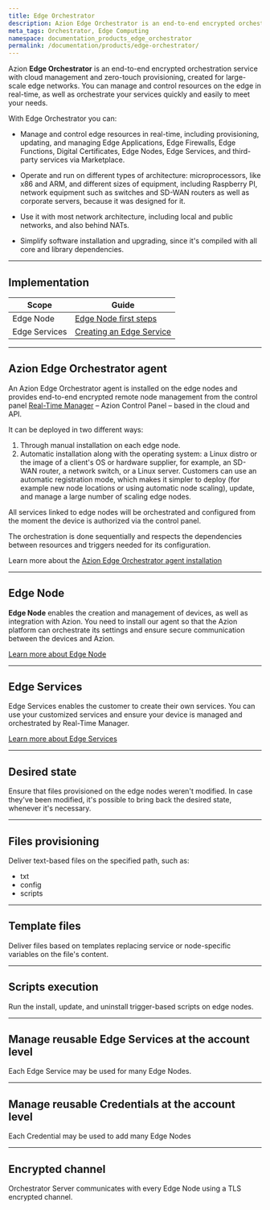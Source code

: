 ```yaml
---
title: Edge Orchestrator
description: Azion Edge Orchestrator is an end-to-end encrypted orchestration service with cloud management and zero-touch provisioning, created for large-scale Edge networks. Manage and control resources on the edge in real time and orchestrate your services quickly and easily to meet your needs.
meta_tags: Orchestrator, Edge Computing
namespace: documentation_products_edge_orchestrator
permalink: /documentation/products/edge-orchestrator/
---
```


Azion **Edge Orchestrator** is an end-to-end encrypted orchestration service with cloud management and zero-touch provisioning, created for large-scale edge networks. You can manage and control resources on the edge in real-time, as well as orchestrate your services quickly and easily to meet your needs.

With Edge Orchestrator you can:

- Manage and control edge resources in real-time, including provisioning, updating, and managing Edge Applications, Edge Firewalls, Edge Functions, Digital Certificates, Edge Nodes, Edge Services, and third-party services via Marketplace.

- Operate and run on different types of architecture: microprocessors, like x86 and ARM, and different sizes of equipment, including Raspberry PI, network equipment such as switches and SD-WAN routers as well as corporate servers, because it was designed for it.

- Use it with most network architecture, including local and public networks, and also behind NATs.

- Simplify software installation and upgrading, since it's compiled with all core and library dependencies.

---

## Implementation

| Scope | Guide |
| - | - | 
| Edge Node | [Edge Node first steps](/en/documentation/products/guides/edge-node-first-steps/) |
| Edge Services| [Creating an Edge Service](/en/documentation/products/guides/edge-services-first-steps/) |

---

## Azion Edge Orchestrator agent

An Azion Edge Orchestrator agent is installed on the edge nodes and provides end-to-end encrypted remote node management from the control panel [Real-Time Manager](https://manager.azion.com/) – Azion Control Panel – based in the cloud and API. 

It can be deployed in two different ways:

1. Through manual installation on each edge node.
2. Automatic installation along with the operating system: a Linux distro or the image of a client's OS or hardware supplier, for example, an SD-WAN router, a network switch, or a Linux server. Customers can use an automatic registration mode, which makes it simpler to deploy (for example new node locations or using automatic node scaling), update, and manage a large number of scaling edge nodes.

All services linked to edge nodes will be orchestrated and configured from the moment the device is authorized via the control panel.

The orchestration is done sequentially and respects the dependencies between resources and triggers needed for its configuration.

Learn more about the [Azion Edge Orchestrator agent installation](/en/documentation/products/guides/edge-node-first-steps/#installing)

---

## Edge Node

**Edge Node** enables the creation and management of devices, as well as integration with Azion. You need to install our agent so that the Azion platform can orchestrate its settings and ensure secure communication between the devices and Azion.

[Learn more about Edge Node](/en/documentation/products/edge-orchestrator/edge-node/)

---

## Edge Services

Edge Services enables the customer to create their own services. You can use your customized services and ensure your device is managed and orchestrated by Real-Time Manager.

[Learn more about Edge Services](/en/documentation/products/edge-orchestrator/edge-services/)

---

## Desired state

Ensure that files provisioned on the edge nodes weren't modified. In case they've been modified, it's possible to bring back the desired state, whenever it's necessary.

---

## Files provisioning

Deliver text-based files on the specified path, such as:

- txt
- config
- scripts

---

## Template files

Deliver files based on templates replacing service or node-specific variables on the file's content.

---

## Scripts execution

Run the install, update, and uninstall trigger-based scripts on edge nodes.

---

## Manage reusable Edge Services at the account level

Each Edge Service may be used for many Edge Nodes.

---

## Manage reusable Credentials at the account level

Each Credential may be used to add many Edge Nodes

---

## Encrypted channel

Orchestrator Server communicates with every Edge Node using a TLS encrypted channel.
